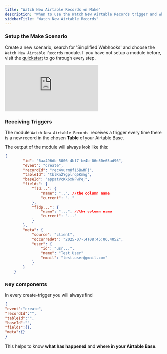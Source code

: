 ```yaml
---
title: "Watch New Airtable Records on Make"
description: "When to use the Watch New Airtable Records trigger and what to expect."
sidebarTitle: "Watch New Airtable Records"
---
```


### Setup the Make Scenario

Create a new scenario, search for 'Simplified Webhooks' and choose the `Watch New Airtable Records` module. If you have not setup a module before, visit the [quickstart](https://simplified-webhooks.com/docs/quickstart) to go through every step.

<Accordion title="Video Walkthrough" icon="sparkles">
    <iframe
  className="w-full aspect-video rounded-xl"
  src="https://www.youtube.com/embed/w_st5bz6ses"
  title="How to instantly trigger Make Scenarios for *New* Airtable Records without using a Script!"
  frameBorder="0"
  allow="accelerometer; autoplay; clipboard-write; encrypted-media; gyroscope; picture-in-picture"
  allowFullScreen
></iframe>
</Accordion>

### Receiving Triggers

The module `Watch New Airtable Records `receives a trigger every time there is a new record in the chosen **Table** of your Airtable Base.

The output of the module will always look like this:

```json expandable
{
        "id": "6aa496db-5006-4bf7-be4b-06e50e65ad96",
        "event": "create",
        "recordId": "rec4yurm8f16BwMFj",
        "tableId": "tblKn2Ygplrq5Kmbg",
        "baseId": "appatVcKk6xNFwPej",
        "fields": {
            "fld...": {
                "name": "..", //the column name
                "current": ".."
            },
            "fldp...": {
                "name": "...", //the column name
                "current": "..."
            }
        },
        "meta": {
            "source": "client",
            "occurredAt": "2025-07-14T08:45:06.405Z",
            "user": {
                "id": "usr...",
                "name": "Test User",
                "email": "test.user@gmail.com"
            }
        }
    }
```

### Key components

In every create-trigger you will always find

```json
{
"event":"create",
"recordId":"",
"tableId":"",
"baseId":"",
"fields":{},
"meta":{}
}
```

This helps to know **what has happened** and **where in your Airtable Base**.
